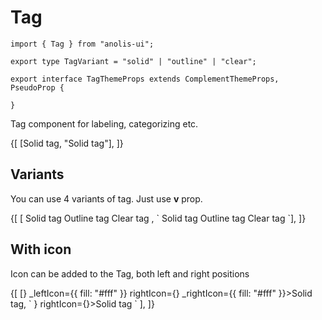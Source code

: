 
<Head title="Tag" />

# Tag

```tsx
import { Tag } from "anolis-ui";

export type TagVariant = "solid" | "outline" | "clear";

export interface TagThemeProps extends ComplementThemeProps, PseudoProp {

}
```
Tag component for labeling, categorizing etc.

<ComponentDisplay>
  {[
    [<Tag>Solid tag</Tag>, "<Tag>Solid tag</Tag>"],
  ]}
</ComponentDisplay>


## Variants

You can use 4 variants of tag. Just use **v** prop.

<ComponentDisplay>
  {[
    [<x.div spaceX="4">
      <Tag>Solid tag</Tag>
      <Tag v="outline">Outline tag</Tag>
      <Tag v="clear">Clear tag</Tag>
    </x.div>,
    `
<x.div spaceX="4">
  <Tag>Solid tag</Tag>
  <Tag v="outline">Outline tag</Tag>
  <Tag v="clear">Clear tag</Tag>
</x.div>
    `],
  ]}
</ComponentDisplay>


## With icon

Icon can be added to the Tag, both left and right positions

<ComponentDisplay>
  {[
    [<Tag leftIcon={<DownIcon/>} _leftIcon={{ fill: "#fff" }} rightIcon={<DownIcon/>} _rightIcon={{ fill: "#fff" }}>Solid tag</Tag>,
    `
<Tag leftIcon={<DownIcon/>} rightIcon={<DownIcon/>}>Solid tag</Tag>
    `
    ],
  ]}
</ComponentDisplay>
